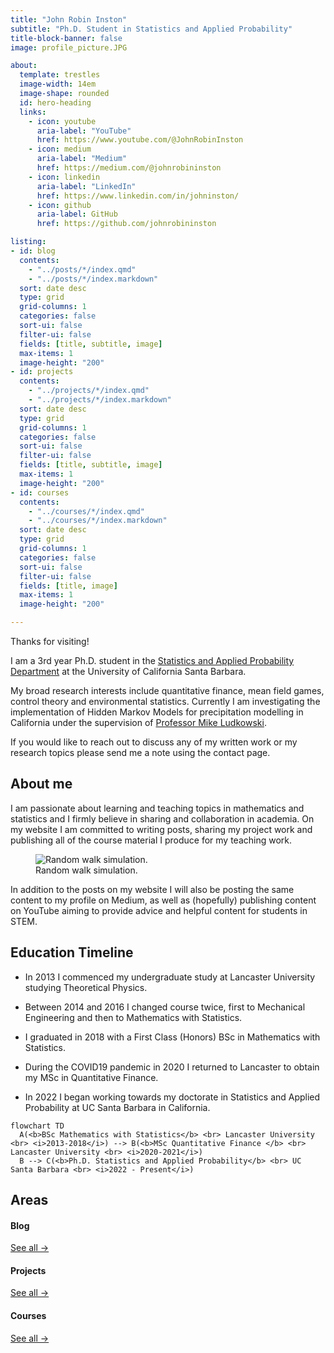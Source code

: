 ```yaml
---
title: "John Robin Inston"
subtitle: "Ph.D. Student in Statistics and Applied Probability"
title-block-banner: false
image: profile_picture.JPG

about:
  template: trestles
  image-width: 14em
  image-shape: rounded
  id: hero-heading
  links:
    - icon: youtube
      aria-label: "YouTube"
      href: https://www.youtube.com/@JohnRobinInston
    - icon: medium
      aria-label: "Medium"
      href: https://medium.com/@johnrobininston
    - icon: linkedin
      aria-label: "LinkedIn"
      href: https://www.linkedin.com/in/johninston/ 
    - icon: github
      aria-label: GitHub
      href: https://github.com/johnrobininston

listing: 
- id: blog
  contents: 
    - "../posts/*/index.qmd"
    - "../posts/*/index.markdown"
  sort: date desc
  type: grid
  grid-columns: 1
  categories: false
  sort-ui: false
  filter-ui: false
  fields: [title, subtitle, image]
  max-items: 1
  image-height: "200"
- id: projects
  contents: 
    - "../projects/*/index.qmd"
    - "../projects/*/index.markdown"
  sort: date desc
  type: grid
  grid-columns: 1
  categories: false
  sort-ui: false
  filter-ui: false
  fields: [title, subtitle, image]
  max-items: 1
  image-height: "200"
- id: courses
  contents: 
    - "../courses/*/index.qmd"
    - "../courses/*/index.markdown"
  sort: date desc
  type: grid
  grid-columns: 1
  categories: false
  sort-ui: false
  filter-ui: false
  fields: [title, image]
  max-items: 1
  image-height: "200"

---
```


::: {#hero-heading}
<div class="h1">Thanks for visiting!</div>

I am a 3rd year Ph.D. student in the [Statistics and Applied Probability Department](https://www.pstat.ucsb.edu) at the University of California Santa Barbara.  

My broad research interests include quantitative finance, mean field games, control theory and environmental statistics.  Currently I am investigating the implementation of Hidden Markov Models for precipitation modelling in California under the supervision of [Professor Mike Ludkowski](https://ludkovski.pstat.ucsb.edu).

If you would like to reach out to discuss any of my written work or my research topics please send me a note using the contact page.

:::

## About me

I am passionate about learning and teaching topics in mathematics and statistics and I firmly believe in sharing and collaboration in academia.  On my website I am committed to writing posts, sharing my project work and publishing all of the course material I produce for my teaching work.

![Random walk simulation.](random_walk.gif)

In addition to the posts on my website I will also be posting the same content to my profile on Medium, as well as (hopefully) publishing content on YouTube aiming to provide advice and helpful content for students in STEM.

## Education Timeline

:::: {.grid}

::: {.g-col-7}

- In 2013 I commenced my undergraduate study at Lancaster University studying Theoretical Physics.

- Between 2014 and 2016 I changed course twice, first to Mechanical Engineering and then to Mathematics with Statistics.

- I graduated in 2018 with a First Class (Honors) BSc in Mathematics with Statistics.

- During the COVID19 pandemic in 2020 I returned to Lancaster to obtain my MSc in Quantitative Finance.

- In 2022 I began working towards my doctorate in Statistics and Applied Probability at UC Santa Barbara in California.

:::

::: {.g-col-5}


```mermaid
flowchart TD
  A(<b>BSc Mathematics with Statistics</b> <br> Lancaster University <br> <i>2013-2018</i>) --> B(<b>MSc Quantitative Finance </b> <br> Lancaster University <br> <i>2020-2021</i>)
  B --> C(<b>Ph.D. Statistics and Applied Probability</b> <br> UC Santa Barbara <br> <i>2022 - Present</i>)
```

:::

::::

## Areas

:::: {.grid}

::: {.g-col-4}
#### Blog
::: {#blog}
:::
[See all &rarr;](../posts){.about-links .subtitle}
:::

::: {.g-col-4}
#### Projects
::: {#projects}
:::
[See all &rarr;](../projects){.about-links .subtitle}
:::

::: {.g-col-4}
#### Courses
::: {#courses}
:::
[See all &rarr;](../courses){.about-links .subtitle}
:::

::::